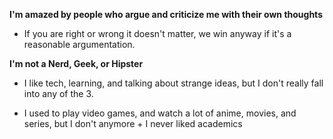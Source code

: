 **I'm amazed by people who argue and criticize me with their own thoughts**

- If you are right or wrong it doesn't matter, we win anyway if it's a reasonable argumentation.

**I'm not a Nerd, Geek, or Hipster**

- I like tech, learning, and talking about strange ideas, but I don't really fall into any of the 3. 

- I used to play video games, and watch a lot of anime, movies, and series, but I don't anymore + I never liked academics
